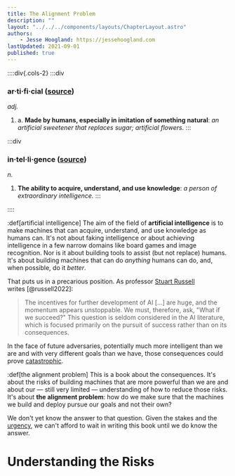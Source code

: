 ```yaml
---
title: The Alignment Problem
description: ""
layout: "../../../components/layouts/ChapterLayout.astro"
authors: 
    - Jesse Hoogland: https://jessehoogland.com
lastUpdated: 2021-09-01
published: true
---
```


::::div{.cols-2}
:::div
### ar·ti·fi·cial ([source](https://www.ahdictionary.com/wordd/search.html?q=intelligence))
*adj.*
1. a. **Made by humans, especially in imitation of something natural**: *an artificial sweetener that replaces sugar; artificial flowers.*
:::

:::div
### in·tel·li·gence ([source](https://www.ahdictionary.comd/search.html?q=intelligence))
*n.*
1. **The ability to acquire, understand, and use knowledge**: *a person of extraordinary intelligence.*
:::

::::

:def[artificial intelligence]
The aim of the field of **artificial intelligence** is to make machines that can acquire, understand, and use knowledge as humans can. It's not about faking intelligence or about achieving intelligence in a few narrow domains like board games and image recognition. Nor is it about building tools to assist (but not replace) humans. It's about building machines that can do *anything* humans can do, and, when possible, do it *better*.

That puts us in a precarious position. As professor [Stuart Russell](russell) writes&nbsp;[@russell2022]:

> The incentives for further development of AI [...] are huge, and the momentum appears unstoppable. We must, therefore, ask, "What if we succeed?" This question is seldom considered in the AI literature, which is focused primarily on the pursuit of success rather than on its consequences.

In the face of future adversaries, potentially much more intelligent than we are and with very different goals than we have, those consequences could prove [catastrophic](#understanding-the-risks).

:def[the alignment problem]
This is a book about the consequences. It's about the risks of building machines that are more powerful than we are and about our — still very limited — understanding of how to reduce those risks. It's about **the alignment problem**: how do we make sure that the machines we build and deploy pursue our goals and not their own? 

We don't yet know the answer to that question. Given the stakes and the [urgency](2-timelines-and-takeoffs), we can't afford to wait in writing this book until we do know the answer. 


# Understanding the Risks

[russell]: https://people.eecs.berkeley.edu/~russell/


